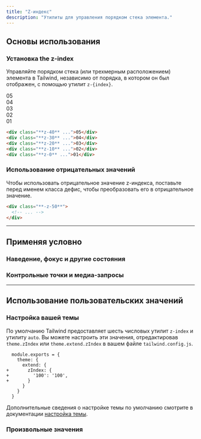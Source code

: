 ```yaml
---
title: "Z-индекс"
description: "Утилиты для управления порядком стека элемента."
---
```




## Основы использования

### Установка the z-index

Управляйте порядком стека (или трехмерным расположением) элемента в Tailwind, независимо от порядка, в котором он был отображен, с помощью утилит `z-{index}`.

<Example>
  <div class="flex justify-center -space-x-3 font-mono text-white text-sm font-bold leading-6">
    <div class="w-16 h-16 rounded-full flex items-center justify-center bg-pink-500 shadow-lg ring-2 ring-white z-40 dark:ring-slate-900">05</div>
    <div class="w-16 h-16 rounded-full flex items-center justify-center bg-pink-500 shadow-lg ring-2 ring-white z-30 dark:ring-slate-900">04</div>
    <div class="w-16 h-16 rounded-full flex items-center justify-center bg-pink-500 shadow-lg ring-2 ring-white z-20 dark:ring-slate-900">03</div>
    <div class="w-16 h-16 rounded-full flex items-center justify-center bg-pink-500 shadow-lg ring-2 ring-white z-10 dark:ring-slate-900">02</div>
    <div class="w-16 h-16 rounded-full flex items-center justify-center bg-pink-500 shadow-lg ring-2 ring-white z-0 dark:ring-slate-900">01</div>
  </div>
</Example>

```html
<div class="**z-40** ...">05</div>
<div class="**z-30** ...">04</div>
<div class="**z-20** ...">03</div>
<div class="**z-10** ...">02</div>
<div class="**z-0** ...">01</div>
```

### Использование отрицательных значений

Чтобы использовать отрицательное значение z-индекса, поставьте перед именем класса дефис, чтобы преобразовать его в отрицательное значение.

```html
<div class="**-z-50**">
  <!-- ... -->
</div>
```

---

## <Heading ignore>Применяя условно</Heading>

### <Heading ignore>Наведение, фокус и другие состояния</Heading>

<HoverFocusAndOtherStates defaultClass="z-0" featuredClass="z-50" />

### <Heading ignore>Контрольные точки и медиа-запросы</Heading>

<BreakpointsAndMediaQueries defaultClass="z-0" featuredClass="z-50" />

---

## Использование пользовательских значений

### Настройка вашей темы

По умолчанию Tailwind предоставляет шесть числовых утилит `z-index` и утилиту `auto`. Вы можете настроить эти значения, отредактировав `theme.zIndex` или `theme.extend.zIndex` в вашем файле `tailwind.config.js`.

```diff-js tailwind.config.js
  module.exports = {
    theme: {
      extend: {
+       zIndex: {
+         '100': '100',
+       }
      }
    }
  }
```

Дополнительные сведения о настройке темы по умолчанию смотрите в документации [настройка темы](/docs/theme#customizing-the-default-theme).

### Произвольные значения

<ArbitraryValues property="z-index" featuredClass="z-[100]" />
